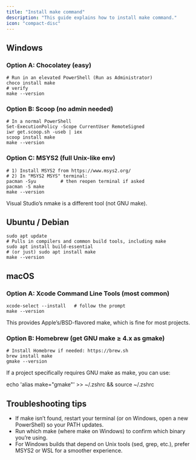 ```yaml
---
title: "Install make command"
description: "This guide explains how to install make command."
icon: "compact-disc"
---
```



## Windows

### Option A: Chocolatey (easy)

```
# Run in an elevated PowerShell (Run as Administrator)
choco install make
# verify
make --version
```

### Option B: Scoop (no admin needed)
```
# In a normal PowerShell
Set-ExecutionPolicy -Scope CurrentUser RemoteSigned
iwr get.scoop.sh -useb | iex
scoop install make
make --version
```

### Option C: MSYS2 (full Unix-like env)

```
# 1) Install MSYS2 from https://www.msys2.org/
# 2) In "MSYS2 MSYS" terminal:
pacman -Syu         # then reopen terminal if asked
pacman -S make
make --version
```

<Note> Visual Studio’s nmake is a different tool (not GNU make). </Note>

## Ubuntu / Debian

```
sudo apt update
# Pulls in compilers and common build tools, including make
sudo apt install build-essential
# (or just) sudo apt install make
make --version
```

## macOS

### Option A: Xcode Command Line Tools (most common)

```
xcode-select --install   # follow the prompt
make --version
```

This provides Apple’s/BSD-flavored make, which is fine for most projects.

### Option B: Homebrew (get GNU make ≥ 4.x as gmake)

```
# Install Homebrew if needed: https://brew.sh
brew install make
gmake --version
```

If a project specifically requires GNU make as make, you can use:

echo 'alias make="gmake"' >> ~/.zshrc && source ~/.zshrc

## Troubleshooting tips

- If make isn’t found, restart your terminal (or on Windows, open a new PowerShell) so your PATH updates.
- Run which make (where make on Windows) to confirm which binary you’re using.
- For Windows builds that depend on Unix tools (sed, grep, etc.), prefer MSYS2 or WSL for a smoother experience.